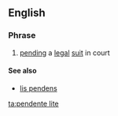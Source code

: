 ==English==
{{wikipedia}}

===Phrase===
{{infl|en|phrase|head=[[pendente]] [[lite]]}}

# {{legal}} [[pend]]ing a [[legal]] [[suit]] in court

====See also====
* [[lis pendens]]

[[ta:pendente lite]]
